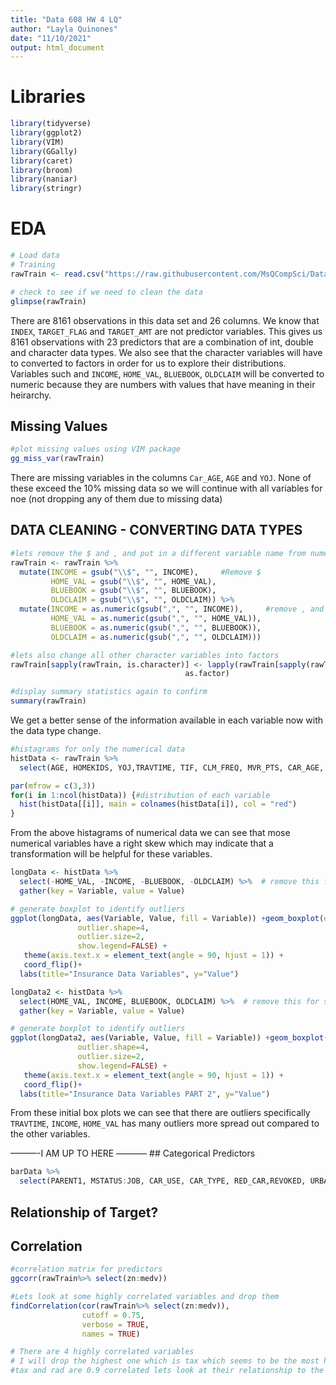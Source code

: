 ---
title: "Data 608 HW 4 LQ"
author: "Layla Quinones"
date: "11/10/2021"
output: html_document
---

# Libraries

```{r, message = FALSE}
library(tidyverse)
library(ggplot2)
library(VIM)
library(GGally)
library(caret)
library(broom)
library(naniar)
library(stringr)
```

# EDA

```{r}
# Load data
# Training
rawTrain <- read.csv("https://raw.githubusercontent.com/MsQCompSci/Data621Group4/main/HW4/insurance_training_data.csv", header = TRUE, stringsAsFactors = FALSE)
```


```{r}
# check to see if we need to clean the data 
glimpse(rawTrain)
```

There are 8161 observations in this data set and 26 columns. We know that `INDEX`, `TARGET_FLAG` and `TARGET_AMT` are not predictor variables. This gives us 8161 observations with 23 predictors that are a combination of int, double and character data types. We also see that the character variables will have to converted to factors in order for us to explore their distributions. Variables such and `INCOME`, `HOME_VAL`, `BLUEBOOK`, `OLDCLAIM` will be converted to numeric because they are numbers with values that have meaning in their heirarchy. 


## Missing Values 

```{r}
#plot missing values using VIM package
gg_miss_var(rawTrain)
```


There are missing variables in the columns `Car_AGE`, `AGE` and `YOJ`. None of these exceed the 10% missing data so we will continue with all variables for noe (not dropping any of them due to missing data)

## DATA CLEANING - CONVERTING DATA TYPES

```{r}
#lets remove the $ and , and put in a different variable name from numeric strings
rawTrain <- rawTrain %>% 
  mutate(INCOME = gsub("\\$", "", INCOME),     #Remove $
         HOME_VAL = gsub("\\$", "", HOME_VAL), 
         BLUEBOOK = gsub("\\$", "", BLUEBOOK), 
         OLDCLAIM = gsub("\\$", "", OLDCLAIM)) %>%
  mutate(INCOME = as.numeric(gsub(",", "", INCOME)),     #remove , and cast to numeric
         HOME_VAL = as.numeric(gsub(",", "", HOME_VAL)), 
         BLUEBOOK = as.numeric(gsub(",", "", BLUEBOOK)), 
         OLDCLAIM = as.numeric(gsub(",", "", OLDCLAIM))) 

#lets also change all other character variables into factors
rawTrain[sapply(rawTrain, is.character)] <- lapply(rawTrain[sapply(rawTrain, is.character)], 
                                       as.factor)

#display summary statistics again to confirm
summary(rawTrain)
```

We get a better sense of the information available in each variable now with the data type change. 

```{r}
#histagrams for only the numerical data
histData <- rawTrain %>%
  select(AGE, HOMEKIDS, YOJ,TRAVTIME, TIF, CLM_FREQ, MVR_PTS, CAR_AGE, INCOME, HOME_VAL, BLUEBOOK, OLDCLAIM)

par(mfrow = c(3,3))
for(i in 1:ncol(histData)) {#distribution of each variable
  hist(histData[[i]], main = colnames(histData[i]), col = "red")
}
```

From the above histagrams of numerical data we can see that mose numerical variables have a right skew which may indicate that a transformation will be helpful for these variables. 

```{r}
longData <- histData %>%
  select(-HOME_VAL, -INCOME, -BLUEBOOK, -OLDCLAIM) %>%  # remove this for scale issue will plot below
  gather(key = Variable, value = Value)

# generate boxplot to identify outliers
ggplot(longData, aes(Variable, Value, fill = Variable)) +geom_boxplot(outlier.colour="blue", 
               outlier.shape=4, 
               outlier.size=2, 
               show.legend=FALSE) + 
   theme(axis.text.x = element_text(angle = 90, hjust = 1)) +
   coord_flip()+
  labs(title="Insurance Data Variables", y="Value")
```

```{r}
longData2 <- histData %>%
  select(HOME_VAL, INCOME, BLUEBOOK, OLDCLAIM) %>%  # remove this for scale issue will plot below
  gather(key = Variable, value = Value)

# generate boxplot to identify outliers
ggplot(longData2, aes(Variable, Value, fill = Variable)) +geom_boxplot(outlier.colour="blue", 
               outlier.shape=4, 
               outlier.size=2, 
               show.legend=FALSE) + 
   theme(axis.text.x = element_text(angle = 90, hjust = 1)) +
   coord_flip()+
  labs(title="Insurance Data Variables PART 2", y="Value")
```

From these initial box plots we can see that there are outliers specifically `TRAVTIME`, `INCOME`, `HOME_VAL` has many outliers more spread out compared to the other variables.

----------I AM UP TO HERE -----------
## Categorical Predictors

```{r}
barData %>%
  select(PARENT1, MSTATUS:JOB, CAR_USE, CAR_TYPE, RED_CAR,REVOKED, URBANICITY)

```

## Relationship of Target? 




## Correlation

```{r}
#correlation matrix for predictors
ggcorr(rawTrain%>% select(zn:medv))
```

```{r}
#Lets look at some highly correlated variables and drop them
findCorrelation(cor(rawTrain%>% select(zn:medv)),
                cutoff = 0.75,
                verbose = TRUE,
                names = TRUE)

# There are 4 highly correlated variables
# I will drop the highest one which is tax which seems to be the most highly correlated
#tax and rad are 0.9 correlated lets look at their relationship to the predictor to see which one to drop
```


